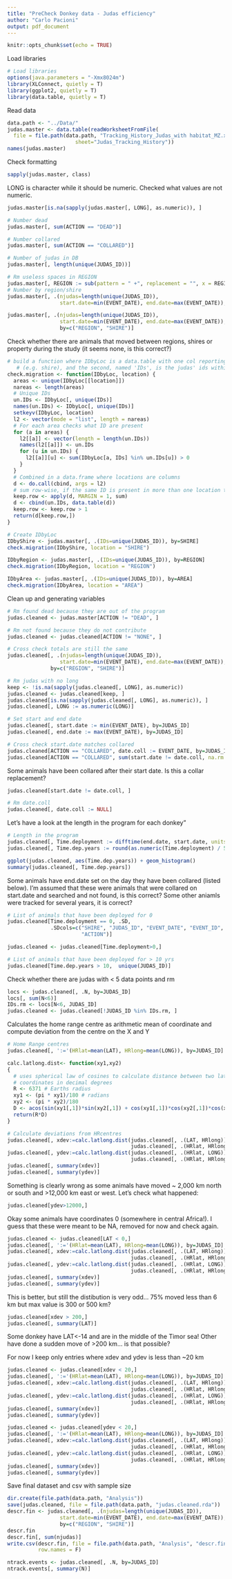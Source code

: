 ```yaml
---
title: "PreCheck Donkey data - Judas efficiency"
author: "Carlo Pacioni"
output: pdf_document
---
```


```r
knitr::opts_chunk$set(echo = TRUE)
```
Load libraries
```r
# Load libraries
options(java.parameters = "-Xmx8024m")
library(XLConnect, quietly = T)
library(ggplot2, quietly = T)
library(data.table, quietly = T)
```
Read data
```r
data.path <- "../Data/"
judas.master <- data.table(readWorksheetFromFile(
  file = file.path(data.path, "Tracking_History_Judas_with habitat_MZ.xlsx"), 
                      sheet="Judas_Tracking_History"))
names(judas.master)
```

Check formatting
```r
sapply(judas.master, class)
```

LONG is character while it should be numeric. Checked what values are not numeric.

```r
judas.master[is.na(sapply(judas.master[, LONG], as.numeric)), ]

```

```r
# Number dead
judas.master[, sum(ACTION == "DEAD")]

# Number collared
judas.master[, sum(ACTION == "COLLARED")]

# Number of judas in DB
judas.master[, length(unique(JUDAS_ID))]

# Rm useless spaces in REGION
judas.master[, REGION := sub(pattern = " +", replacement = "", x = REGION)]
# Number by region/shire
judas.master[, .(njudas=length(unique(JUDAS_ID)), 
                 start.date=min(EVENT_DATE), end.date=max(EVENT_DATE)), by=REGION]

judas.master[, .(njudas=length(unique(JUDAS_ID)), 
                 start.date=min(EVENT_DATE), end.date=max(EVENT_DATE)), 
                 by=c("REGION", "SHIRE")]
```
Check whether there are animals that moved between regions, shires or property during the study (it seems none, is this correct?)
```r
# build a function where IDbyLoc is a data.table with one col reporting locations
   # (e.g. shire), and the second, named 'IDs', is the judas' ids within each location
check.migration <- function(IDbyLoc, location) {
  areas <- unique(IDbyLoc[[location]])
  nareas <- length(areas)
  # Unique IDs
  un.IDs <- IDbyLoc[, unique(IDs)]
  names(un.IDs) <- IDbyLoc[, unique(IDs)]
  setkeyv(IDbyLoc, location)
  l2 <- vector(mode = "list", length = nareas)
  # For each area checks what ID are present
  for (a in areas) {
    l2[[a]] <- vector(length = length(un.IDs))
    names(l2[[a]]) <- un.IDs
    for (u in un.IDs) {
      l2[[a]][u] <- sum(IDbyLoc[a, IDs] %in% un.IDs[u]) > 0
    }
  }
  # Combined in a data.frame where locations are columns
  d <- do.call(cbind, args = l2)
  # sum row-wise, if the same ID is present in more than one location the sum>1
  keep.row <- apply(d, MARGIN = 1, sum)
  d <- cbind(un.IDs, data.table(d))
  keep.row <- keep.row > 1
  return(d[keep.row,])
}

# Create IDbyLoc
IDbyShire <- judas.master[, .(IDs=unique(JUDAS_ID)), by=SHIRE]
check.migration(IDbyShire, location = "SHIRE")

IDbyRegion <- judas.master[, .(IDs=unique(JUDAS_ID)), by=REGION]
check.migration(IDbyRegion, location = "REGION")

IDbyArea <- judas.master[, .(IDs=unique(JUDAS_ID)), by=AREA]
check.migration(IDbyArea, location = "AREA")

```

Clean up and generating variables
```r
# Rm found dead because they are out of the program
judas.cleaned <- judas.master[ACTION != "DEAD", ]

# Rm not found because they do not contribute 
judas.cleaned <- judas.cleaned[ACTION != "NONE", ]

# Cross check totals are still the same
judas.cleaned[, .(njudas=length(unique(JUDAS_ID)), 
                 start.date=min(EVENT_DATE), end.date=max(EVENT_DATE)), 
              by=c("REGION", "SHIRE")]

# Rm judas with no long
keep <- !is.na(sapply(judas.cleaned[, LONG], as.numeric))
judas.cleaned <- judas.cleaned[keep, ]
judas.cleaned[is.na(sapply(judas.cleaned[, LONG], as.numeric)), ]
judas.cleaned[, LONG := as.numeric(LONG)]

# Set start and end date
judas.cleaned[, start.date := min(EVENT_DATE), by=JUDAS_ID]
judas.cleaned[, end.date := max(EVENT_DATE), by=JUDAS_ID]

# Cross check start.date matches collared
judas.cleaned[ACTION == "COLLARED", date.coll := EVENT_DATE, by=JUDAS_ID]
judas.cleaned[ACTION == "COLLARED", sum(start.date != date.coll, na.rm = T)]

```

Some animals have been collared after their start date. Is this a collar replacement?
```r
judas.cleaned[start.date != date.coll, ]

# Rm date.coll
judas.cleaned[, date.coll := NULL]
```

Let's have a look at the length in the program for each donkey"
```r
# Length in the program
judas.cleaned[, Time.deployment := difftime(end.date, start.date, units="weeks")]
judas.cleaned[, Time.dep.years := round(as.numeric(Time.deployment) / 52, 2)]

ggplot(judas.cleaned, aes(Time.dep.years)) + geom_histogram()
summary(judas.cleaned[, Time.dep.years])

```

Some animals have end.date set on the day they have been collared (listed below). I'm assumed that these were animals that were collared on start.date and searched and not found, is this correct?
Some other aniamls were tracked for several years, it is correct?

```r
# List of animals that have been deployed for 0 
judas.cleaned[Time.deployment == 0, .SD, 
              .SDcols=c("SHIRE", "JUDAS_ID", "EVENT_DATE", "EVENT_ID", "EVENT",
                        "ACTION")]

judas.cleaned <- judas.cleaned[Time.deployment>0,]

# List of animals that have been deployed for > 10 yrs 
judas.cleaned[Time.dep.years > 10,  unique(JUDAS_ID)]
```

Check whether there are judas with < 5 data points and rm
```r
locs <- judas.cleaned[, .N, by=JUDAS_ID]
locs[, sum(N<6)]
IDs.rm <- locs[N<6, JUDAS_ID]
judas.cleaned <- judas.cleaned[!JUDAS_ID %in% IDs.rm, ]
```

Calculates the home range centre as arithmetic mean of coordinate and compute deviation from the centre on the X and Y
```r
# Home Range centres
judas.cleaned[, ':='(HRlat=mean(LAT), HRlong=mean(LONG)), by=JUDAS_ID]

calc.latlong.dist<- function(xy1,xy2)
{
  # uses spherical law of cosines to calculate distance between two lat/long
  # coordinates in decimal degrees
  R <- 6371 # Earths radius
  xy1 <- (pi * xy1)/180 # radians
  xy2 <- (pi * xy2)/180 
  D <- acos(sin(xy1[,1])*sin(xy2[,1]) + cos(xy1[,1])*cos(xy2[,1])*cos(xy2[,2]-xy1[,2]))  
  return(R*D)
}

# Calculate deviations from HRcentres 
judas.cleaned[, xdev:=calc.latlong.dist(judas.cleaned[, .(LAT, HRlong)],
                                        judas.cleaned[, .(HRlat, HRlong)])]
judas.cleaned[, ydev:=calc.latlong.dist(judas.cleaned[, .(HRlat, LONG)],
                                        judas.cleaned[, .(HRlat, HRlong)])]
judas.cleaned[, summary(xdev)]
judas.cleaned[, summary(ydev)]

```

Something is clearly wrong as some animals have moved ~ 2,000 km north or south and >12,000 km east or west.
Let's check what happened:
```r
judas.cleaned[ydev>12000,]
```

Okay some animals have coordinates 0 (somewhere in central Africa!). I guess that these were meant to be NA, removed for now and check again.
```r
judas.cleaned <- judas.cleaned[LAT < 0,]
judas.cleaned[, ':='(HRlat=mean(LAT), HRlong=mean(LONG)), by=JUDAS_ID]
judas.cleaned[, xdev:=calc.latlong.dist(judas.cleaned[, .(LAT, HRlong)],
                                        judas.cleaned[, .(HRlat, HRlong)])]
judas.cleaned[, ydev:=calc.latlong.dist(judas.cleaned[, .(HRlat, LONG)],
                                        judas.cleaned[, .(HRlat, HRlong)])]
judas.cleaned[, summary(xdev)]
judas.cleaned[, summary(ydev)]

```

This is better, but still the distibution is very odd... 75% moved less than 6 km but max value is 300 or 500 km?
```r
judas.cleaned[xdev > 200,]
judas.cleaned[, summary(LAT)]
```

Some donkey have LAT<-14 and are in the middle of the Timor sea! Other have done a sudden move of >200 km... is that possible?

For now I keep only entries where xdev and ydev is less than ~20 km
```r
judas.cleaned <- judas.cleaned[xdev < 20,]
judas.cleaned[, ':='(HRlat=mean(LAT), HRlong=mean(LONG)), by=JUDAS_ID]
judas.cleaned[, xdev:=calc.latlong.dist(judas.cleaned[, .(LAT, HRlong)],
                                        judas.cleaned[, .(HRlat, HRlong)])]
judas.cleaned[, ydev:=calc.latlong.dist(judas.cleaned[, .(HRlat, LONG)],
                                        judas.cleaned[, .(HRlat, HRlong)])]
judas.cleaned[, summary(xdev)]
judas.cleaned[, summary(ydev)]

judas.cleaned <- judas.cleaned[ydev < 20,]
judas.cleaned[, ':='(HRlat=mean(LAT), HRlong=mean(LONG)), by=JUDAS_ID]
judas.cleaned[, xdev:=calc.latlong.dist(judas.cleaned[, .(LAT, HRlong)],
                                        judas.cleaned[, .(HRlat, HRlong)])]
judas.cleaned[, ydev:=calc.latlong.dist(judas.cleaned[, .(HRlat, LONG)],
                                        judas.cleaned[, .(HRlat, HRlong)])]
judas.cleaned[, summary(xdev)]
judas.cleaned[, summary(ydev)]
```



Save final dataset and csv with sample size
```r
dir.create(file.path(data.path, "Analysis"))
save(judas.cleaned, file = file.path(data.path, "judas.cleaned.rda"))
descr.fin <- judas.cleaned[, .(njudas=length(unique(JUDAS_ID)), 
                 start.date=min(EVENT_DATE), end.date=max(EVENT_DATE)), 
                 by=c("REGION", "SHIRE")]
descr.fin
descr.fin[, sum(njudas)]
write.csv(descr.fin, file = file.path(data.path, "Analysis", "descr.fin.csv"), 
          row.names = F)

ntrack.events <- judas.cleaned[, .N, by=JUDAS_ID]
ntrack.events[, summary(N)]
```